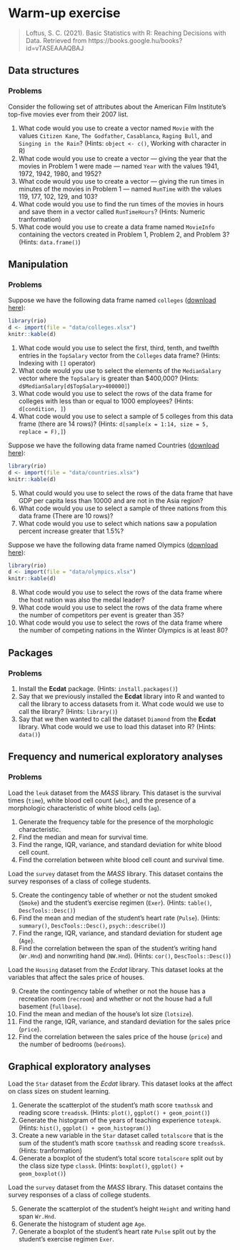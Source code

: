 # Warm-up exercise 

> Loftus, S. C. (2021). Basic Statistics with R: Reaching Decisions with Data. Retrieved from https://books.google.hu/books?id=vTASEAAAQBAJ

## Data structures

### Problems

Consider the following set of attributes about the American Film Institute's top-five movies ever from their 2007 list.

1.  What code would you use to create a vector named `Movie` with the values `Citizen Kane`, `The Godfather`, `Casablanca`, `Raging Bull`, and `Singing in the Rain`? (Hints: `object <- c()`, Working with character in R)
2.  What code would you use to create a vector — giving the year that the movies in Problem 1 were made — named `Year` with the values 1941, 1972, 1942, 1980, and 1952? 
3.  What code would you use to create a vector — giving the run times in minutes of the movies in Problem 1 — named `RunTime` with the values 119, 177, 102, 129, and 103?
4.  What code would you use to find the run times of the movies in hours and save them in a vector called `RunTimeHours`? (Hints: Numeric tranformation)
5.  What code would you use to create a data frame named `MovieInfo` containing the vectors created in Problem 1, Problem 2, and Problem 3? (Hints: `data.frame()`)

## Manipulation

### Problems

Suppose we have the following data frame named `colleges` ([download here](data/colleges.xlsx)):

```r
library(rio)
d <- import(file = "data/colleges.xlsx")
knitr::kable(d)
```

1.  What code would you use to select the first, third, tenth, and twelfth entries in the `TopSalary` vector from the `Colleges` data frame? (Hints: Indexing with `[]` operator)
2.  What code would you use to select the elements of the `MedianSalary` vector where the `TopSalary` is greater than \$400,000? (Hints: `d$MedianSalary[d$TopSalary>400000]`)
3.  What code would you use to select the rows of the data frame for colleges with less than or equal to 1000 employees? (Hints: `d[condition, ]`)
4.  What code would you use to select a sample of 5 colleges from this data frame (there are 14 rows)? (Hints: `d[sample(x = 1:14, size = 5, replace = F),]`)

Suppose we have the following data frame named Countries ([download here](data/countries.xlsx)):

```r
library(rio)
d <- import(file = "data/countries.xlsx")
knitr::kable(d)
```


5.  What could would you use to select the rows of the data frame that have GDP per capita less than 10000 and are not in the Asia region?
6.  What code would you use to select a sample of three nations from this data frame (There are 10 rows)?
7.  What code would you use to select which nations saw a population percent increase greater that 1.5%?


Suppose we have the following data frame named Olympics ([download here](data/olympics.xlsx)):

```r
library(rio)
d <- import(file = "data/olympics.xlsx")
knitr::kable(d)
```

8.  What code would you use to select the rows of the data frame where the host nation was also the medal leader?
9.  What code would you use to select the rows of the data frame where the number of competitors per event is greater than 35?
10.  What code would you use to select the rows of the data frame where the number of competing nations in the Winter Olympics is at least 80?

## Packages

### Problems

1. Install the **Ecdat** package. (Hints: `install.packages()`)
1. Say that we previously installed the **Ecdat** library into R and wanted to call the library to access datasets from it. What code would we use to call the library? (Hints: `library()`)
1.  Say that we then wanted to call the dataset `Diamond` from the **Ecdat** library. What code would we use to load this dataset into R? (Hints: `data()`)

## Frequency and numerical exploratory analyses

### Problems

Load the `leuk` dataset from the *MASS* library. This dataset is the survival times (`time`), white blood cell count (`wbc`), and the presence of a morphologic characteristic of white blood cells (`ag`).

1.  Generate the frequency table for the presence of the morphologic characteristic.
2.  Find the median and mean for survival time.
3.  Find the range, IQR, variance, and standard deviation for white blood cell count.
4.  Find the correlation between white blood cell count and survival time.

Load the `survey` dataset from the *MASS* library. This dataset contains the survey responses of a class of college students.

5.  Create the contingency table of whether or not the student smoked (`Smoke`) and the student's exercise regimen (`Exer`). (Hints: `table()`, `DescTools::Desc()`)
6.  Find the mean and median of the student's heart rate (`Pulse`). (Hints: `summary()`, `DescTools::Desc()`, `psych::describe()`)
7.  Find the range, IQR, variance, and standard deviation for student age (`Age`).
8.  Find the correlation between the span of the student's writing hand (`Wr.Hnd`) and nonwriting hand (`NW.Hnd`). (Hints: `cor()`,  `DescTools::Desc()`)


Load the `Housing` dataset from the *Ecdat* library. This dataset looks at the variables that affect the sales price of houses.

9.  Create the contingency table of whether or not the house has a recreation room (`recroom`) and whether or not the house had a full basement (`fullbase`).
10.  Find the mean and median of the house's lot size (`lotsize`).
11.  Find the range, IQR, variance, and standard deviation for the sales price (`price`).
12.  Find the correlation between the sales price of the house (`price`) and the number of bedrooms (`bedrooms`).


## Graphical exploratory analyses

Load the `Star` dataset from the *Ecdat* library. This dataset looks at the affect on class sizes on student learning.

1.  Generate the scatterplot of the student's math score `tmathssk` and reading score `treadssk`. (Hints: `plot()`, `ggplot() + geom_point()`)
2.  Generate the histogram of the years of teaching experience `totexpk`. (Hints: `hist()`, `ggplot() + geom_histogram()`)
3.  Create a new variable in the `Star` dataset called `totalscore` that is the sum of the student's math score `tmathssk` and reading score `treadssk`. (Hints: tranformation)
4.  Generate a boxplot of the student's total score `totalscore` split out by the class size type `classk`. (Hints: `boxplot()`, `ggplot() + geom_boxplot()`)

Load the `survey` dataset from the *MASS* library. This dataset contains the survey responses of a class of college students.

5.  Generate the scatterplot of the student's height `Height` and writing hand span `Wr.Hnd`.
6.  Generate the histogram of student age `Age`.
7.  Generate a boxplot of the student's heart rate `Pulse` split out by the student's exercise regimen `Exer`.

